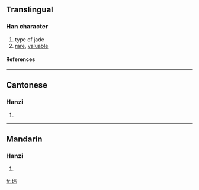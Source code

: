 {{see|瑋}}

==Translingual==
===Han character===
{{Han char|rn=96|rad=玉|as=04|sn=8|four=|canj=一土手尸 (MGQS)}}
# type of jade
# [[rare]], [[valuable]]
====References====
{{Han ref|kx=0728.211|hdz=21103.050|uh=73AE|ud=29614}}

----
==Cantonese==
===Hanzi===
{{yue-hanzi|jyut=|y=wai4}}
# {{defn|Cantonese}}

----
==Mandarin==
===Hanzi===
{{cmn-hanzi|tra=瑋|pin=[[diān]] (dian1), [[wěi]] (wei3)|wg=tien<sup>1</sup>, wei<sup>3</sup>}}
# {{defn|Mandarin}}

[[fr:玮]]